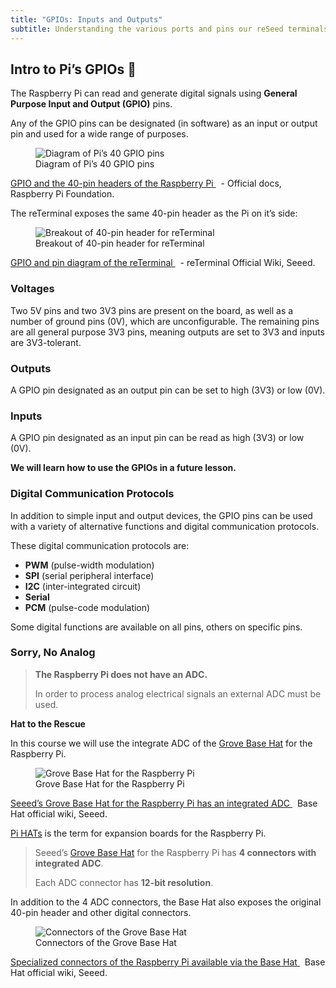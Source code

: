 ```yaml
---
title: "GPIOs: Inputs and Outputs"
subtitle: Understanding the various ports and pins our reSeed terminals make available to us.
---
```


## Intro to Pi's GPIOs 🥧

The Raspberry Pi can read and generate digital signals using **General Purpose Input and Output (GPIO)** pins.

Any of the GPIO pins can be designated (in software) as an input or output pin and used for a wide range of purposes.

![Diagram of Pi's 40 GPIO pins](../assets/7-gpio-pi-40-pin-reference.png)
<p class=img-info>
	<a href="https://www.raspberrypi.com/documentation/computers/os.html#gpio-and-the-40-pin-header"> GPIO and the 40-pin headers of the Raspberry Pi </a>&nbsp; - Official docs, Raspberry Pi Foundation.
</p>

The reTerminal exposes the same 40-pin header as the Pi on it's side:

![Breakout of 40-pin header for reTerminal](../assets/7-gpio-reterminal-40-pin-header.png)
<p class=img-info>
	<a href="https://wiki.seeedstudio.com/reTerminal/#pinout-diagram"> GPIO and pin diagram of the reTerminal </a>&nbsp; - reTerminal Official Wiki, Seeed.
</p>


### Voltages

Two 5V pins and two 3V3 pins are present on the board, as well as a number of ground pins (0V), which are unconfigurable. The remaining pins are all general purpose 3V3 pins, meaning outputs are set to 3V3 and inputs are 3V3-tolerant.

### Outputs

A GPIO pin designated as an output pin can be set to high (3V3) or low (0V).

### Inputs

A GPIO pin designated as an input pin can be read as high (3V3) or low (0V).

**We will learn how to use the GPIOs in a future lesson.**

### Digital Communication Protocols

In addition to simple input and output devices, the GPIO pins can be used with a variety of alternative functions and digital communication protocols.

These digital communication protocols are:

- **PWM** (pulse-width modulation)
- **SPI** (serial peripheral interface)
- **I2C** (inter-integrated circuit)
- **Serial**
- **PCM** (pulse-code modulation)

Some digital functions are available on all pins, others on specific pins.


### Sorry, No Analog

> **The Raspberry Pi does not have an ADC.** 
> 
> In order to process analog electrical signals an external ADC must be used.


**Hat to the Rescue**

In this course we will use the integrate ADC of the [Grove Base Hat](https://wiki.seeedstudio.com/Grove_Base_Hat_for_Raspberry_Pi/) for the Raspberry Pi.

![Grove Base Hat for the Raspberry Pi](https://files.seeedstudio.com/wiki/Grove_Base_Hat_for_Raspberry_Pi/img/main.jpg)
 <p class=img-info>
	<a href="https://wiki.seeedstudio.com/Grove_Base_Hat_for_Raspberry_Pi/"> Seeed's Grove Base Hat for the Raspberry Pi has an integrated ADC </a>&nbsp; Base Hat official wiki, Seeed.
</p>

[Pi HATs](https://www.tomshardware.com/best-picks/best-raspberry-pi-hats) is the term for expansion boards for the Raspberry Pi.

> Seeed's [Grove Base Hat](https://wiki.seeedstudio.com/Grove_Base_Hat_for_Raspberry_Pi/) for the Raspberry Pi has **4 connectors with integrated ADC**.
> 
> Each ADC connector has **12-bit resolution**.

In addition to the 4 ADC connectors, the Base Hat also exposes the original 40-pin header and other digital connectors.

![Connectors of the Grove Base Hat](https://files.seeedstudio.com/wiki/Grove_Base_Hat_for_Raspberry_Pi/img/pin-out/overview.jpg)
<p class=img-info>
	<a href="https://wiki.seeedstudio.com/Grove_Base_Hat_for_Raspberry_Pi/"> Specialized connectors of the Raspberry Pi available via the Base Hat </a>&nbsp; Base Hat official wiki, Seeed.
</p>
